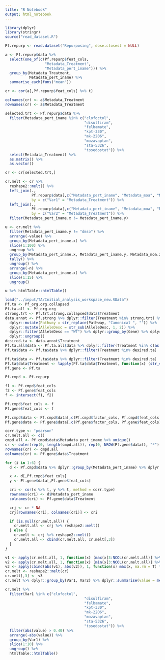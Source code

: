 ```yaml
---
title: "R Notebook"
output: html_notebook
---
```


```r

library(dplyr)
library(stringr)
source("read_dataset.R")

Pf.repurp <- read.dataset("Repurposing", dose.closest = NULL)

a <- Pf.repurp$data %>%
  select(one_of(c(Pf.repurp$feat_cols,
                  "Metadata_Treatment",
                  "Metadata_pert_iname"))) %>%
  group_by(Metadata_Treatment,
           Metadata_pert_iname) %>%
  summarise_each(funs("mean"))

cr <- cor(a[,Pf.repurp$feat_cols] %>% t)

colnames(cr) <- a$Metadata_Treatment
rownames(cr) <- a$Metadata_Treatment

selected.trt <- Pf.repurp$data %>%
  filter(Metadata_pert_iname %in% c("clofoctol",
                                    "disulfiram",
                                    "felbamate",
                                    "kpt-330",
                                    "mk-2206",
                                    "mozavaptan",
                                    "sta-5326",
                                    "tosedostat")) %>%
  select(Metadata_Treatment) %>%
  as.matrix() %>%
  as.vector()

cr <- cr[selected.trt,]

cr.melt <- cr %>%
  reshape2::melt() %>%
  left_join(.,
            Pf.repurp$data[,c("Metadata_pert_iname", "Metadata_moa", "Metadata_Treatment")] %>% unique,
            by = c("Var1" = "Metadata_Treatment")) %>%
  left_join(.,
            Pf.repurp$data[,c("Metadata_pert_iname", "Metadata_moa", "Metadata_Treatment")] %>% unique,
            by = c("Var2" = "Metadata_Treatment")) %>%
  filter(Metadata_pert_iname.x != Metadata_pert_iname.y)

u <- cr.melt %>%
  filter(Metadata_pert_iname.y != "dmso") %>%
  arrange(-value) %>%
  group_by(Metadata_pert_iname.x) %>%
  slice(1:100) %>%
  ungroup %>%
  group_by(Metadata_pert_iname.x, Metadata_pert_iname.y, Metadata_moa.x, Metadata_moa.y) %>%
  tally() %>%
  ungroup() %>%
  arrange(-n) %>%
  group_by(Metadata_pert_iname.x) %>%
  slice(1:15) %>%
  ungroup()

u %>% htmlTable::htmlTable()

```
```r

load("../input/TA/Initial_analysis_workspace_new.RData")
Pf.ta <- Pf_org.org.collapsed
Pf.ta.all <- Pf_org.org
strong.trt <- Pf.trt.strong.collapsed$data$Treatment
data.annot <- Pf.strong %>% dplyr::filter(Treatment %in% strong.trt) %>% dplyr::select(one_of(c("Treatment", "Pathway", "Gene", "AlleleDesc"))) %>%
  dplyr::mutate(Pathway = str_replace(Pathway, "Canonical ", "")) %>%
  dplyr::mutate(AlleleDesc = str_sub(AlleleDesc, 1, 2)) %>%
  dplyr::filter(AlleleDesc == "WT") %>% dplyr::group_by(Gene) %>% dplyr::slice(1) %>%
  dplyr::ungroup()
desired.ta <- data.annot$Treatment
Pf.ta.all$data <- Pf.ta.all$data %>% dplyr::filter(Treatment %in% c(as.character(desired.ta), "EMPTY_"))
Pf.ta$data <- Pf.ta$data %>% dplyr::filter(Treatment %in% desired.ta)

Pf.ta$data <- Pf.ta$data %>% dplyr::filter(Treatment %in% desired.ta)
Pf.ta$data$Treatment <- lapply(Pf.ta$data$Treatment, function(x) (str_split(x, "_")[[1]][1])) %>% unlist
Pf.gene <- Pf.ta

Pf.cmpd <- Pf.repurp

f1 <- Pf.cmpd$feat_cols
f2 <- Pf.gene$feat_cols
f <- intersect(f1, f2)

Pf.cmpd$feat_cols <- f
Pf.gene$feat_cols <- f

Pf.cmpd$data <- Pf.cmpd$data[,c(Pf.cmpd$factor_cols, Pf.cmpd$feat_cols)]
Pf.gene$data <- Pf.gene$data[,c(Pf.gene$factor_cols, Pf.gene$feat_cols)]

```

```r

corr.type <- "pearson"
cr.melt.all <- c()
cmpd.all <- Pf.cmpd$data$Metadata_pert_iname %>% unique()
cr <- outer(rep(0, length(cmpd.all)), rep(0, NROW(Pf.gene$data)), "*")
rownames(cr) <- cmpd.all
colnames(cr) <- Pf.gene$data$Treatment

for (i in 1:6) {
  d <- Pf.cmpd$data %>% dplyr::group_by(Metadata_pert_iname) %>% dplyr::slice(i) %>% dplyr::ungroup()

  x <- d[,Pf.cmpd$feat_cols]
  y <- Pf.gene$data[,Pf.gene$feat_cols]

  cri <- cor(x %>% t, y %>% t, method = corr.type)
  rownames(cri) <- d$Metadata_pert_iname
  colnames(cri) <- Pf.gene$data$Treatment

  crj <- cr * NA
  crj[rownames(cri), colnames(cri)] <- cri

  if (is.null(cr.melt.all)) {
    cr.melt.all <- crj %>% reshape2::melt()
  } else {
    cr.melt <- crj %>% reshape2::melt()
    cr.melt.all <- cbind(cr.melt.all, cr.melt[,3])
  }
}

v1 <- apply(cr.melt.all, 1, function(x) (max(x[3:NCOL(cr.melt.all)] %>% as.numeric(), na.rm = T) %>% as.matrix() %>% as.vector))
v2 <- apply(cr.melt.all, 1, function(x) (min(x[3:NCOL(cr.melt.all)] %>% as.numeric(), na.rm = T) %>% as.matrix() %>% as.vector))
v3 <- apply(cbind(abs(v1), abs(v2)), 1, function(x) max(x, na.rm = T) * c(1, -1)[which.max(x)])
cr.melt <- reshape2::melt(cr)
cr.melt[,3] <- v3
cr.melt %>% dplyr::group_by(Var1, Var2) %>% dplyr::summarise(value = mean(value)) %>% head

```
```r

cr.melt %>%
  filter(Var1 %in% c("clofoctol",
                                    "disulfiram",
                                    "felbamate",
                                    "kpt-330",
                                    "mk-2206",
                                    "mozavaptan",
                                    "sta-5326",
                                    "tosedostat")) %>%
  filter(abs(value) > 0.40) %>%
  arrange(-abs(value)) %>%
  group_by(Var1) %>%
  slice(1:10) %>%
  ungroup() %>%
  htmlTable::htmlTable()

```

